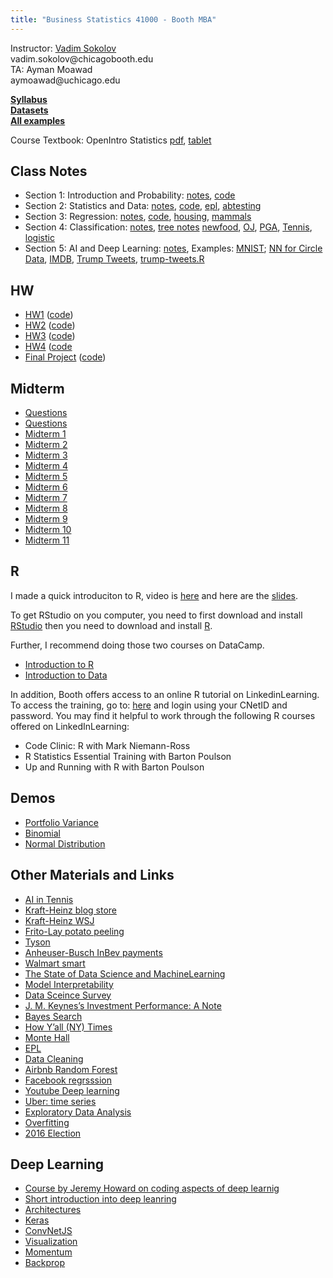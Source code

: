 ---
title: "Business Statistics 41000 - Booth MBA"
---

 
Instructor: [Vadim Sokolov](../../index.qmd) \
vadim.sokolov@chicagobooth.edu \
TA:  Ayman Moawad\
aymoawad@uchicago.edu\

**[Syllabus](syllabus.html)**\
**[Datasets](https://www.dropbox.com/sh/bvh3pkmlbwfv5qh/AAAK3D6F5HPN9hD7ExMh4dqGa?dl=0)**\ \
**[All examples](https://rpubs.com/dunduk/816606)**\

Course Textbook: OpenIntro Statistics [pdf](https://www.dropbox.com/s/2g08xr3s54qqzq9/openintro-statistics.pdf?dl=1), [tablet](https://www.dropbox.com/s/5fra8q8ifvu0f5z/os4_tablet.pdf?dl=1)

## Class Notes
- Section 1: Introduction and Probability: [notes](notes/41000section1E.pdf), [code](code/sec1.R)
-  Section 2: Statistics and Data: [notes](notes/41000section2E.pdf), [code](code/sec2.R sec2.R), [epl](code/epl-mu.R), [abtesting](code/abtesting.R)
- Section 3: Regression:  [notes](notes/41000section3E.pdf), [code](code/utils.R), [housing](code/housing.R), [mammals](code/mammals.R)
- Section 4: Classification: [notes](notes/41000section4E.pdf), [tree notes](notes/section7-trees.pdf) [newfood](code/newfood.R), [OJ](code/oj.R ), [PGA](code/pga.R pga.R), [Tennis](notes/tennis.html), [logistic](code/logistic.R)
- Section 5: AI and Deep Learning: [notes](notes/41000section5E.pdf), Examples: [MNIST](code/mnist.R);  [NN for Circle Data](code/nn-circle.R), [IMDB](notes/nlp-imdb.html), [Trump Tweets](notes/trump-tweets.html notebook), [trump-tweets.R](code/trump-tweets.R)


## HW
- [HW1](hw/hw1.pdf HW1) ([code](code/hwk1s.R))
- [HW2](hw/hw2.pdf HW2)  ([code](code/hwk2s.R))
- [HW3](hw/hw3.pdf HW3)  ([code](code/hwk3s.R))
- [HW4](hw/hw4.pdf HW4)  ([code](code/hwk4s.R)
- [Final Project](hw/bordeaux-project.pdf) ([code](code/project-starter.R))

## Midterm
- [Questions](hw/midterm/midtermBayes.pdf Bayes)
- [Questions](hw/midterm/midtermTF.pdf True/False)
- [Midterm 1](hw/midterm/exam1.pdf)
- [Midterm 2](hw/midterm/exam2.pdf)
- [Midterm 3](hw/midterm/midterm3.pdf )
- [Midterm 4](hw/midterm/midsol.pdf)
- [Midterm 5](hw/midterm/midterm5.pdf)
- [Midterm 6](hw/midterm/midtermsol.pdf)
- [Midterm 7](hw/midterm/midterm7.pdf)
- [Midterm 8](hw/midterm/midterm8.pdf)
- [Midterm 9](hw/midterm/midterm9.pdf)
- [Midterm 10](hw/midterm/midterm10.pdf)
- [Midterm 11](hw/midterm/midterm11.pdf)


## R
I made a quick introduciton to R, video is [here](https://youtu.be/Kh0AVf8LPNw ) and here are the [slides](https://rpubs.com/dunduk/733654).\

To get RStudio on you computer, you need to first download and install [RStudio](https://mirror.las.iastate.edu/CRAN/) then you need to download and install [R](https://rstudio.com/products/rstudio/download/).

Further,  I recommend doing those two courses on DataCamp. 

- [Introduction to R](https://www.datacamp.com/courses/free-introduction-to-r )
- [Introduction to Data](https://www.datacamp.com/courses/introduction-to-data)\


In addition, Booth offers access to an online R tutorial on LinkedinLearning. To access the training, go to: [here](https://linkedinlearning.uchicago.edu) and login using your CNetID and password. You may find it helpful to work through the following R courses offered on LinkedInLearning:

- Code Clinic: R with Mark Niemann-Ross
- R Statistics Essential Training with Barton Poulson
- Up and Running with R with Barton Poulson

## Demos
- [Portfolio Variance](https://www.wolframcloud.com/obj/987d3af6-58d9-4902-811e-76765657148a)
- [Binomial](https://www.wolframcloud.com/obj/fd1f2a6c-9ce2-4428-a381-62cfbf9127d3)
- [Normal Distribution](https://www.wolframcloud.com/obj/e7f4f473-69e4-4508-b2a1-39bbb11c272f)


## Other Materials and Links
- [AI in Tennis](https://finance.yahoo.com/video/ibm-serving-ai-technology-tennis-150742376.html)
- [Kraft-Heinz blog store](https://builtin.com/artificial-intelligence/kraft-heinz-machine-learning-ai ) 
- [Kraft-Heinz WSJ](https://blogs.wsj.com/cio/2017/10/03/kraft-heinz-cio-spends-on-ai-robots-to-cut-costs/) 
- [Frito-Lay potato peeling](https://www.automationworld.com/products/data/blog/13319607/how-fritolay-applies-machine-learning )
- [Tyson](https://thefeed.blog/2018/11/07/tyson-foods-as-a-technology-company/ )
- [Anheuser-Busch InBev payments](https://www.wsj.com/articles/ab-inbev-taps-machine-learning-to-root-out-corruption-11579257001)
- [Walmart smart](https://corporate.wamart.com/newsroom/2019/04/25/walmarts-new-intelligent-retail-lab-shows-a-glimpse-into-the-future-of-retail-irl)
- [The State of Data Science and MachineLearning](https://www.kaggle.com/surveys/2017)
- [Model Interpretability](http://nautil.us/issue/40/learning/is-artificial-intelligence-permanently-inscrutable)
- [Data Sceince Survey](https://www.dropbox.com/s/dtpabgu0o9z5t8z/2015-data-science-salary-survey.pdf?dl=1)
- [J. M. Keynes's Investment Performance: A Note](https://www.dropbox.com/s/b34zjdupyc247v5/keynes.pdf?dl=1 )
- [Bayes Search](https://www.youtube.com/watch?v=WH-HWWkCMeU)
- [How Y'all (NY) Times](http://www.nytimes.com/interactive/2013/12/20/sunday-review/dialect-quiz-map.html)
- [Monte Hall](https://youtu.be/4Lb-6rxZxx0?si=TtNG25dPl_iV_rio)
- [EPL](../files/speigelhalter-EPL.pdf) 
- [Data Cleaning](https://whatsthebigdata.com/2016/05/01/data-scientists-spend-most-of-their-time-cleaning-data/)
- [Airbnb Random Forest](http://nerds.airbnb.com/unboxing-the-random-forest-classifier)
- [Facebook regrsssion](https://research.facebook.com/publications/practical-lessons-from-predicting-clicks-on-ads-at-facebook/) 
- [Youtube Deep learning](https://youtube-eng.googleblog.com/2015/10/improving-youtube-video-thumbnails-with_8.html)
- [Uber: time series](https://eng.uber.com/telematics/)
- [Exploratory Data Analysis](http://www.itl.nist.gov/div898/handbook/eda/eda.htm)
- [Overfitting](http://memosisland.blogspot.de/2017/08/understanding-overfitting-inaccurate.html)
- [2016 Election](https://arxiv.org/abs/1704.01171)

## Deep Learning
 - [Course by Jeremy Howard on coding aspects of deep learnig](http://course.fast.ai/ )
  - [Short introduction into deep leanring](https://youtu.be/vq2nnJ4g6N0)
  - [Architectures](http://www.asimovinstitute.org/neural-network-zoo/)
  - [Keras](https://keras.io/)
  - [ConvNetJS](http://cs.stanford.edu/people/karpathy/convnetjs/demo/classify2d.html)
 - [Visualization](http://www.denizyuret.com/2015/03/alec-radfords-animations-for.html)
 - [Momentum](http://distill.pub/2017/momentum/)
 - [Backprop](http://cs231n.stanford.edu/slides/2016/winter1516_lecture4.pdf)



 